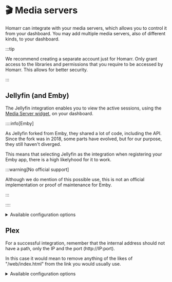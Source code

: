 # 🎬 Media servers

Homarr can integrate with your media servers, which allows you to control it from your dashboard.
You may add multiple media servers, also of different kinds, to your dashboard.

:::tip

We recommend creating a separate account just for Homarr. Only grant access to the libraries and permissions that you require to be accessed by Homarr. This allows for better security.

:::


## Jellyfin (and Emby)
The Jellyfin integration enables you to view the active sessions, using the [Media Server widget](../../dashboards/widgets/media-server), on your dashboard.

::::info[Emby]

As Jellyfin forked from Emby, they shared a lot of code, including the API. Since the fork was in 2018, some parts have evolved, but for our purpose, they still haven't diverged.

This means that selecting Jellyfin as the integration when registering your Emby app, there is a high likelyhood for it to work.

:::warning[No official support]

Although we do mention of this possible use, this is not an official implementation or proof of maintenance for Emby.

:::

::::

<details>
  <summary>
  Available configuration options
  </summary>
  <div>

| Field    | Type    | Description |
| -------- | ------- | ----------- |
| Username | Private | Username used for authentication |
| Password | Private | Password used for authentication |

  </div>
</details>

## Plex
For a successful integration, remember that the internal address should not have a path, only the IP and the port (http://IP:port).

In this case it would mean to remove anything of the likes of "/web/index.html" from the link you would usually use.

<details>
  <summary>
  Available configuration options
  </summary>
  <div>


| Field    | Type    | Description |
| -------- | ------- | ----------- |
| ApiToken | Private | Token used for authentication |

  </div>
</details>